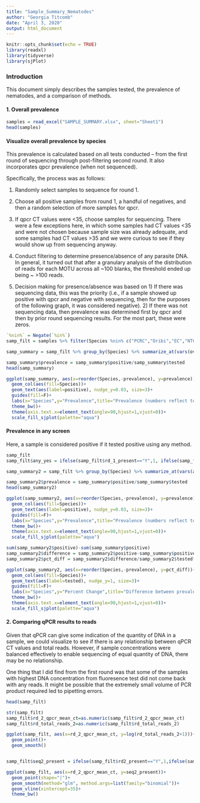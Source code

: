 ```yaml
---
title: "Sample_Summary_Nematodes"
author: "Georgia Titcomb"
date: "April 3, 2020"
output: html_document
---
```


```r
knitr::opts_chunk$set(echo = TRUE)
library(readxl)
library(tidyverse)
library(sjPlot)
```

### Introduction

This document simply describes the samples tested, the prevalence of nematodes, and a comparison of methods.

#### 1. Overall prevalence

```r


samples = read_excel("SAMPLE_SUMMARY.xlsx", sheet="Sheet1")
head(samples)

```

#### Visualize overall prevalence by species

This prevalence is calculated based on all tests conducted -- from the first round of sequencing through post-filtering second round. It also incorporates qpcr prevalence (when not sequenced).

Specifically, the process was as follows:

1. Randomly select samples to sequence for round 1.

2. Choose all positive samples from round 1, a handful of negatives, and then a random selection of more samples for qpcr.

3. If qpcr CT values were <35, choose samples for sequencing. There were a few exceptions here, in which some samples had CT values <35 and were not chosen because sample size was already adequate, and some samples had CT values >35 and we were curious to see if they would show up from sequencing anyway.

4. Conduct filtering to determine presence/absence of any parasite DNA. In general, it turned out that after a granulary analysis of the distribution of reads for each MOTU across all ~100 blanks, the threshold ended up being ~ >100 reads.

5. Decision making for presence/absence was based on 1) If there was sequencing data, this was the priority (i.e., if a sample showed up positive with qpcr and negative with sequencing, then for the purposes of the following graph, it was considered negative). 2) If there was not sequencing data, then prevalence was determined first by qpcr and then by prior round sequencing results. For the most part, these were zeros.

```r
`%nin%` = Negate(`%in%`)
samp_filt = samples %>% filter(Species %nin% c("PCRC","Oribi","EC","NTC","Blank","PositiveControl"))

samp_summary = samp_filt %>% group_by(Species) %>% summarize_at(vars(overall_prev), funs(positive=sum(.,na.rm=T),tested=n()))

samp_summary$prevalence = samp_summary$positive/samp_summary$tested
head(samp_summary)

ggplot(samp_summary, aes(x=reorder(Species,-prevalence), y=prevalence))+
  geom_col(aes(fill=Species))+
  geom_text(aes(label=positive), nudge_y=0.03, size=3)+
  guides(fill=F)+
  labs(x="Species",y="Prevalence",title="Prevalence (numbers reflect total positive)")+
  theme_bw()+
  theme(axis.text.x=element_text(angle=90,hjust=1,vjust=0))+
  scale_fill_sjplot(palette="aqua")


```


#### Prevalence in any screen

Here, a sample is considered positive if it tested positive using any method.

```r

samp_filt
samp_filt$any_yes = ifelse(samp_filt$rd_1_present=="Y",1, ifelse(samp_filt$rd_2_qpcr_present =="Y",1,ifelse(samp_filt$rd2_present =="Y",1,0)))

samp_summary2 = samp_filt %>% group_by(Species) %>% summarize_at(vars(any_yes), funs(positive=sum(.,na.rm=T),tested=n()))

samp_summary2$prevalence = samp_summary$positive/samp_summary$tested
head(samp_summary2)

ggplot(samp_summary2, aes(x=reorder(Species,-prevalence), y=prevalence))+
  geom_col(aes(fill=Species))+
  geom_text(aes(label=positive), nudge_y=0.03, size=3)+
  guides(fill=F)+
  labs(x="Species",y="Prevalence",title="Prevalence (numbers reflect total positive")+
  theme_bw()+
  theme(axis.text.x=element_text(angle=90,hjust=1,vjust=0))+
  scale_fill_sjplot(palette="aqua")

```

```r

sum(samp_summary2$positive)-sum(samp_summary$positive)
samp_summary2$difference = samp_summary2$positive-samp_summary$positive
samp_summary2$pct_diff = samp_summary2$difference/samp_summary2$tested*100

ggplot(samp_summary2, aes(x=reorder(Species,-prevalence), y=pct_diff))+
  geom_col(aes(fill=Species))+
  geom_text(aes(label=tested), nudge_y=1, size=3)+
  guides(fill=F)+
  labs(x="Species",y="Percent Change",title="Difference between prevalence measures (numbers reflect total tested)")+
  theme_bw()+
  theme(axis.text.x=element_text(angle=90,hjust=1,vjust=0))+
  scale_fill_sjplot(palette="aqua")
```



#### 2. Comparing qPCR results to reads

Given that qPCR can give some indication of the quantity of DNA in a sample, we could visualize to see if there is any relationship between qPCR CT values and total reads. However, if sample concentrations were balanced effectively to enable sequencing of equal quantity of DNA, there may be no relationship.

One thing that I did find from the first round was that some of the samples with highest DNA concentration from fluoresence test did not come back with any reads. It might be possible that the extremely small volume of PCR product required led to pipetting errors.

```r

head(samp_filt)

str(samp_filt)
samp_filt$rd_2_qpcr_mean_ct=as.numeric(samp_filt$rd_2_qpcr_mean_ct)
samp_filt$rd_total_reads_2=as.numeric(samp_filt$rd_total_reads_2)

ggplot(samp_filt, aes(x=rd_2_qpcr_mean_ct, y=log(rd_total_reads_2+1)))+
  geom_point()+
  geom_smooth()


samp_filt$seq2_present = ifelse(samp_filt$rd2_present=="Y",1,ifelse(samp_filt$rd2_present=="N",0,NA))

ggplot(samp_filt, aes(x=rd_2_qpcr_mean_ct, y=seq2_present))+
  geom_point(shape="|")+
  geom_smooth(method="glm", method.args=list(family="binomial"))+
  geom_vline(xintercept=35)+
  theme_bw()
```
